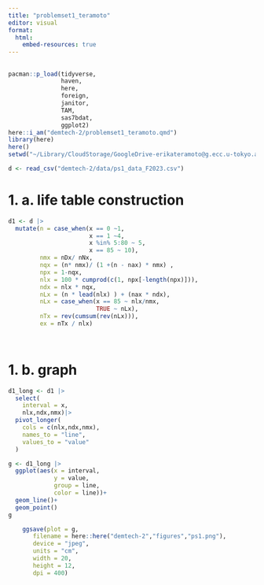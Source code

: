 ```yaml
---
title: "problemset1_teramoto"
editor: visual
format: 
  html:
    embed-resources: true
---
```


## 

```r
pacman::p_load(tidyverse,
               haven,
               here,
               foreign,
               janitor,
               TAM,
               sas7bdat,
               ggplot2)
here::i_am("demtech-2/problemset1_teramoto.qmd")
library(here)
here()
setwd("~/Library/CloudStorage/GoogleDrive-erikateramoto@g.ecc.u-tokyo.ac.jp/My Drive/Wisc/Wisc 2025-2026/SOC 756/problem sets")

d <- read_csv("demtech-2/data/ps1_data_F2023.csv")


```

# 1. a. life table construction

```r
d1 <- d |>
  mutate(n = case_when(x == 0 ~1,
                       x == 1 ~4,
                       x %in% 5:80 ~ 5,
                       x == 85 ~ 10),
         nmx = nDx/ nNx,
         nqx = (n* nmx)/ (1 +(n - nax) * nmx) ,
         npx = 1-nqx,
         nlx = 100 * cumprod(c(1, npx[-length(npx)])),
         ndx = nlx * nqx,
         nLx = (n * lead(nlx) ) + (nax * ndx),
         nLx = case_when(x == 85 ~ nlx/nmx,
                         TRUE ~ nLx),
         nTx = rev(cumsum(rev(nLx))),
         ex = nTx / nlx)
           
           
```

# 1. b. graph

```r
d1_long <- d1 |>
  select(
    interval = x, 
    nlx,ndx,nmx)|>
  pivot_longer(
    cols = c(nlx,ndx,nmx),
    names_to = "line",
    values_to = "value"
  )

g <- d1_long |>
  ggplot(aes(x = interval,
             y = value,
             group = line,
             color = line))+
  geom_line()+
  geom_point()
g

    ggsave(plot = g, 
       filename = here::here("demtech-2","figures","ps1.png"), 
       device = "jpeg", 
       units = "cm",
       width = 20,
       height = 12, 
       dpi = 400)
```
